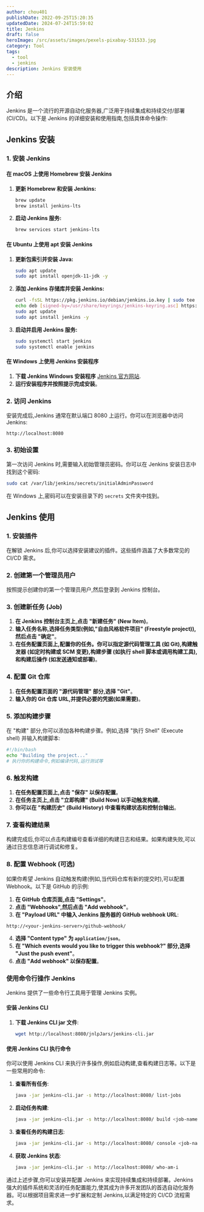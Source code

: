 ```yaml
---
author: chou401
publishDate: 2022-09-25T15:20:35
updatedDate: 2024-07-24T15:59:02
title: Jenkins
draft: false
heroImage: /src/assets/images/pexels-pixabay-531533.jpg
category: Tool
tags:
  - tool
  - jenkins
description: Jenkins 安装使用
---
```


## 介绍

Jenkins 是一个流行的开源自动化服务器,广泛用于持续集成和持续交付/部署 (CI/CD)。以下是 Jenkins 的详细安装和使用指南,包括具体命令操作:

## Jenkins 安装

### 1. 安装 Jenkins

#### **在 macOS 上使用 Homebrew 安装 Jenkins**

1. **更新 Homebrew 和安装 Jenkins:**

   ```sh
   brew update
   brew install jenkins-lts
   ```

2. **启动 Jenkins 服务:**

   ```sh
   brew services start jenkins-lts
   ```

#### **在 Ubuntu 上使用 apt 安装 Jenkins**

1. **更新包索引并安装 Java:**

   ```sh
   sudo apt update
   sudo apt install openjdk-11-jdk -y
   ```

2. **添加 Jenkins 存储库并安装 Jenkins:**

   ```sh
   curl -fsSL https://pkg.jenkins.io/debian/jenkins.io.key | sudo tee /usr/share/keyrings/jenkins-keyring.asc > /dev/null
   echo deb [signed-by=/usr/share/keyrings/jenkins-keyring.asc] https://pkg.jenkins.io/debian-stable binary/ | sudo tee /etc/apt/sources.list.d/jenkins.list > /dev/null
   sudo apt update
   sudo apt install jenkins -y
   ```

3. **启动并启用 Jenkins 服务:**

   ```sh
   sudo systemctl start jenkins
   sudo systemctl enable jenkins
   ```

#### **在 Windows 上使用 Jenkins 安装程序**

1. **下载 Jenkins Windows 安装程序** [Jenkins 官方网站](https://www.jenkins.io/download/).
2. **运行安装程序并按照提示完成安装**。

### 2. 访问 Jenkins

安装完成后,Jenkins 通常在默认端口 8080 上运行。你可以在浏览器中访问 Jenkins:

```
http://localhost:8080
```

### 3. 初始设置

第一次访问 Jenkins 时,需要输入初始管理员密码。你可以在 Jenkins 安装日志中找到这个密码:

```sh
sudo cat /var/lib/jenkins/secrets/initialAdminPassword
```

在 Windows 上,密码可以在安装目录下的 `secrets` 文件夹中找到。

## Jenkins 使用

### 1. 安装插件

在解锁 Jenkins 后,你可以选择安装建议的插件。这些插件涵盖了大多数常见的 CI/CD 需求。

### 2. 创建第一个管理员用户

按照提示创建你的第一个管理员用户,然后登录到 Jenkins 控制台。

### 3. 创建新任务 (Job)

1. **在 Jenkins 控制台主页上,点击 "新建任务" (New Item)**。
2. **输入任务名称,选择任务类型(例如,"自由风格软件项目" (Freestyle project)),然后点击 "确定"**。
3. **在任务配置页面上,配置你的任务。你可以指定源代码管理工具 (如 Git),构建触发器 (如定时构建或 SCM 变更),构建步骤 (如执行 shell 脚本或调用构建工具),和构建后操作 (如发送通知或部署)**。

### 4. 配置 Git 仓库

1. **在任务配置页面的 "源代码管理" 部分,选择 "Git"**。
2. **输入你的 Git 仓库 URL,并提供必要的凭据(如果需要)**。

### 5. 添加构建步骤

在 "构建" 部分,你可以添加各种构建步骤。例如,选择 "执行 Shell" (Execute shell) 并输入构建脚本:

```sh
#!/bin/bash
echo "Building the project..."
# 执行你的构建命令,例如编译代码,运行测试等
```

### 6. 触发构建

1. **在任务配置页面上,点击 "保存" 以保存配置**。
2. **在任务主页上,点击 "立即构建" (Build Now) 以手动触发构建**。
3. **你可以在 "构建历史" (Build History) 中查看构建状态和控制台输出**。

### 7. 查看构建结果

构建完成后,你可以点击构建编号查看详细的构建日志和结果。如果构建失败,可以通过日志信息进行调试和修复。

### 8. 配置 Webhook (可选)

如果你希望 Jenkins 自动触发构建(例如,当代码仓库有新的提交时),可以配置 Webhook。以下是 GitHub 的示例:

1. **在 GitHub 仓库页面,点击 "Settings"**。
2. **点击 "Webhooks",然后点击 "Add webhook"**。
3. **在 "Payload URL" 中输入 Jenkins 服务器的 GitHub webhook URL**:

```
http://<your-jenkins-server>/github-webhook/
```

4. **选择 "Content type" 为 `application/json`**。
5. **在 "Which events would you like to trigger this webhook?" 部分,选择 "Just the push event"**。
6. **点击 "Add webhook" 以保存配置**。

### 使用命令行操作 Jenkins

Jenkins 提供了一些命令行工具用于管理 Jenkins 实例。

#### **安装 Jenkins CLI**

1. **下载 Jenkins CLI jar 文件**:

   ```sh
   wget http://localhost:8080/jnlpJars/jenkins-cli.jar
   ```

#### **使用 Jenkins CLI 执行命令**

你可以使用 Jenkins CLI 来执行许多操作,例如启动构建,查看构建日志等。以下是一些常用的命令:

1. **查看所有任务**:

   ```sh
   java -jar jenkins-cli.jar -s http://localhost:8080/ list-jobs
   ```

2. **启动任务构建**:

   ```sh
   java -jar jenkins-cli.jar -s http://localhost:8080/ build <job-name>
   ```

3. **查看任务的构建日志**:

   ```sh
   java -jar jenkins-cli.jar -s http://localhost:8080/ console <job-name> <build-number>
   ```

4. **获取 Jenkins 状态**:

   ```sh
   java -jar jenkins-cli.jar -s http://localhost:8080/ who-am-i
   ```

通过上述步骤,你可以安装并配置 Jenkins 来实现持续集成和持续部署。Jenkins 强大的插件系统和灵活的任务配置能力,使其成为许多开发团队的首选自动化服务器。可以根据项目需求进一步扩展和定制 Jenkins,以满足特定的 CI/CD 流程需求。
